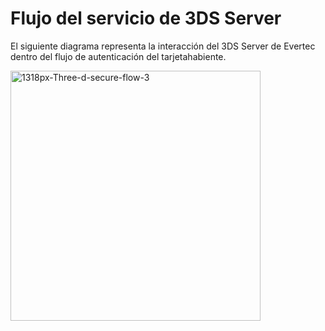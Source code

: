 

# Flujo del servicio de 3DS Server

El siguiente diagrama representa la interacción del 3DS Server de Evertec dentro del flujo de autenticación del tarjetahabiente.

<img src="/3DS_server/1318px-Three-d-secure-flow-3.png" alt="1318px-Three-d-secure-flow-3" width="400"/>




